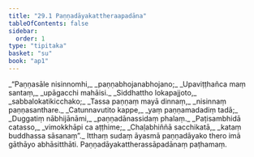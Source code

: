 ```yaml
---
title: "29.1 Paṇṇadāyakattheraapadāna"
tableOfContents: false
sidebar:
  order: 1
type: "tipitaka"
basket: "su"
book: "ap1"
---
```



<DynamicBreadcrumb />

<Division number="1" book="ap1" bookNo="20" page="270">

<Paragraph number="3287" type="verses" book="ap1">
_“Paṇṇasāle nisinnomhi,_  
_paṇṇabhojanabhojano;_  
_Upaviṭṭhañca maṃ santaṃ,_  
_upāgacchi mahāisi._  

</Paragraph>

</Division>
<Division number="2" book="ap1" bookNo="20" page="270">

<Paragraph number="3288" type="verses" book="ap1">
_Siddhattho lokapajjoto,_  
_sabbalokatikicchako;_  
_Tassa paṇṇaṃ mayā dinnaṃ,_  
_nisinnaṃ paṇṇasanthare._  

</Paragraph>

</Division>
<Division number="3" book="ap1" bookNo="20" page="270">

<Paragraph number="3289" type="verses" book="ap1">
_Catunnavutito kappe,_  
_yaṃ paṇṇamadadiṃ tadā;_  
_Duggatiṃ nābhijānāmi,_  
_paṇṇadānassidaṃ phalaṃ._  

</Paragraph>

</Division>
<Division number="4" book="ap1" bookNo="20" page="270">

<Paragraph number="3290" type="verses" book="ap1">
_Paṭisambhidā catasso,_  
_vimokkhāpi ca aṭṭhime;_  
_Chaḷabhiññā sacchikatā,_  
_kataṃ buddhassa sāsanaṃ”._  

</Paragraph>

<Paragraph number="3291" book="ap1">
Itthaṃ sudaṃ āyasmā paṇṇadāyako thero imā gāthāyo abhāsitthāti.

</Paragraph>
</Division>

<Paragraph number="3292" type="center" book="ap1">
Paṇṇadāyakattherassāpadānaṃ paṭhamaṃ.
</Paragraph>
